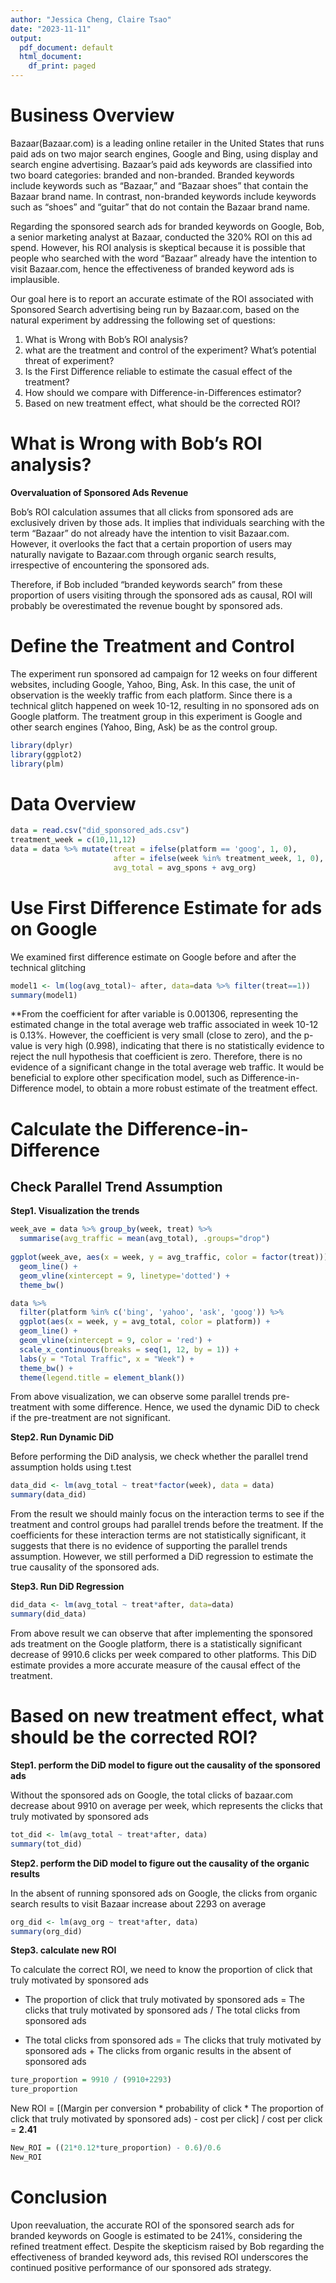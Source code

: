 ---
author: "Jessica Cheng, Claire Tsao"
date: "2023-11-11"
output:
  pdf_document: default
  html_document:
    df_print: paged
---
# Business Overview

Bazaar(Bazaar.com) is a leading online retailer in the United States that runs paid ads on two major search engines, Google and Bing, using display and search engine advertising. Bazaar's paid ads keywords are classified into two board categories: branded and non-branded. Branded keywords include keywords such as "Bazaar," and "Bazaar shoes" that contain the Bazaar brand name. In contrast, non-branded keywords include keywords such as "shoes" and "guitar" that do not contain the Bazaar brand name.

Regarding the sponsored search ads for branded keywords on Google, Bob, a senior marketing analyst at Bazaar, conducted the 320% ROI on this ad spend. However, his ROI analysis is skeptical because it is possible that people who searched with the word "Bazaar" already have the intention to visit Bazaar.com, hence the effectiveness of branded keyword ads is implausible. 

Our goal here is to report an accurate estimate of the ROI associated with Sponsored Search advertising being run by Bazaar.com, based on the natural experiment by addressing the following set of questions:

1. What is Wrong with Bob’s ROI analysis?
2. what are the treatment and control of the experiment? What's potential threat of experiment? 
3. Is the First Difference reliable to estimate the casual effect of the treatment?
4. How should we compare with Difference-in-Differences estimator?
5. Based on new treatment effect, what should be the corrected ROI?

# What is Wrong with Bob’s ROI analysis?

**Overvaluation of Sponsored Ads Revenue**

Bob's ROI calculation assumes that all clicks from sponsored ads are exclusively driven by those ads. It implies that individuals searching with the term "Bazaar" do not already have the intention to visit Bazaar.com. However, it overlooks the fact that a certain proportion of users may naturally navigate to Bazaar.com through organic search results, irrespective of encountering the sponsored ads. 

Therefore, if Bob included "branded keywords search" from these proportion of users visiting through the sponsored ads as causal, ROI will probably be overestimated the revenue bought by sponsored ads.


# Define the Treatment and Control
The experiment run sponsored ad campaign for 12 weeks on four different websites, including Google, Yahoo, Bing, Ask. In this case, the unit of observation is the weekly traffic from each platform. Since there is a technical glitch happened on week 10-12, resulting in no sponsored ads on Google platform. The treatment group in this experiment is Google and other search engines (Yahoo, Bing, Ask) be as the control group.

```{r}
library(dplyr)
library(ggplot2)
library(plm)
```

# Data Overview
```{r}
data = read.csv("did_sponsored_ads.csv")
treatment_week = c(10,11,12)
data = data %>% mutate(treat = ifelse(platform == 'goog', 1, 0),
                       after = ifelse(week %in% treatment_week, 1, 0),
                       avg_total = avg_spons + avg_org)
```

# Use First Difference Estimate for ads on Google
We examined first difference estimate on Google before and after the technical glitching
```{r}
model1 <- lm(log(avg_total)~ after, data=data %>% filter(treat==1))
summary(model1)
```
**From the coefficient for after variable is 0.001306, representing the estimated change in the total average web traffic associated in week 10-12 is 0.13%. However, the coefficient is very small (close to zero), and the p-value is very high (0.998), indicating that there is no statistically evidence to reject the null hypothesis that coefficient is zero. Therefore, there is no evidence of a significant change in the total average web traffic. It would be beneficial to explore other specification model, such as Difference-in-Difference model, to obtain a more robust estimate of the treatment effect.

# Calculate the Difference-in-Difference 

## Check Parallel Trend Assumption
**Step1. Visualization the trends**
```{r}
week_ave = data %>% group_by(week, treat) %>%
  summarise(avg_traffic = mean(avg_total), .groups="drop")
            
ggplot(week_ave, aes(x = week, y = avg_traffic, color = factor(treat))) + 
  geom_line() + 
  geom_vline(xintercept = 9, linetype='dotted') +
  theme_bw()
```

```{r}
data %>%
  filter(platform %in% c('bing', 'yahoo', 'ask', 'goog')) %>%
  ggplot(aes(x = week, y = avg_total, color = platform)) +
  geom_line() +
  geom_vline(xintercept = 9, color = 'red') +
  scale_x_continuous(breaks = seq(1, 12, by = 1)) +
  labs(y = "Total Traffic", x = "Week") +
  theme_bw() +
  theme(legend.title = element_blank())
```
From above visualization, we can observe some parallel trends pre-treatment with some difference. Hence, we used the dynamic DiD to check if the pre-treatment are not significant.

**Step2. Run Dynamic DiD**

Before performing the DiD analysis, we check whether the parallel trend assumption holds using t.test
```{r}
data_did <- lm(avg_total ~ treat*factor(week), data = data)
summary(data_did)
```
From the result we should mainly focus on the interaction terms to see if the treatment and control groups had parallel trends before the treatment. If the coefficients for these interaction terms are not statistically significant, it suggests that there is no evidence of supporting the parallel trends assumption. However, we still performed a DiD regression to estimate the true causality of the sponsored ads.

**Step3. Run DiD Regression**
```{r}
did_data <- lm(avg_total ~ treat*after, data=data)
summary(did_data)
```
From above result we can observe that after implementing the sponsored ads treatment on the Google platform, there is a statistically significant decrease of 9910.6 clicks per week compared to other platforms. This DiD estimate provides a more accurate measure of the causal effect of the treatment.

# Based on new treatment effect, what should be the corrected ROI?

**Step1. perform the DiD model to figure out the causality of the sponsored ads**

Without the sponsored ads on Google, the total clicks of bazaar.com decrease about 9910 on average per week, which represents the clicks that truly motivated by sponsored ads
```{r}
tot_did <- lm(avg_total ~ treat*after, data)
summary(tot_did)
```
**Step2. perform the DiD model to figure out the causality of the organic results**

In the absent of running sponsored ads on Google, the clicks from organic search results to visit Bazaar increase about 2293 on average
```{r}
org_did <- lm(avg_org ~ treat*after, data)
summary(org_did)
```
**Step3. calculate new ROI **

To calculate the correct ROI, we need to know the proportion of click that truly motivated by sponsored ads

- The proportion of click that truly motivated by sponsored ads = The clicks that truly motivated by sponsored ads / The total clicks from sponsored ads

- The total clicks from sponsored ads = The clicks that truly motivated by sponsored ads + The clicks from organic results in the absent of sponsored ads
```{r}
ture_proportion = 9910 / (9910+2293)
ture_proportion
```

New ROI = 
[(Margin per conversion * probability of click *  The proportion of click that truly motivated by sponsored ads) - cost per click] / cost per click = **2.41**
```{r}
New_ROI = ((21*0.12*ture_proportion) - 0.6)/0.6
New_ROI
```

# Conclusion

Upon reevaluation, the accurate ROI of the sponsored search ads for branded keywords on Google is estimated to be 241%, considering the refined treatment effect. Despite the skepticism raised by Bob regarding the effectiveness of branded keyword ads, this revised ROI underscores the continued positive performance of our sponsored ads strategy.